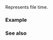 {{cpp/filesystem/title|file_time_type}}
{{cpp/filesystem/navbar}}
{{dcl begin}}
{{dcl header | filesystem}}
{{dcl rev multi | since1=c++17  | dcl1=
using file_time_type = std::chrono::time_point&lt;/*trivial-clock*/&gt;;
|since2=c++20|dcl2=
using file_time_type = std::chrono::time_point&lt;std::chrono::file_clock&gt;;
}}
{{dcl end}}

Represents file time. 

{{rrev|until=c++20|{{c/core|/*trivial-clock*/}} is an implementation-defined type that satisfies {{named req|TrivialClock}} and is sufficient to represent the resolution and range of the file time values offered by the filesystem.}}

===Example===
{{cpp/filesystem/time_example}}

===See also===
{{dsc begin}}
{{dsc inc | cpp/filesystem/dsc last_write_time}}
{{dsc end}}

{{langlinks|es|ja|zh}}